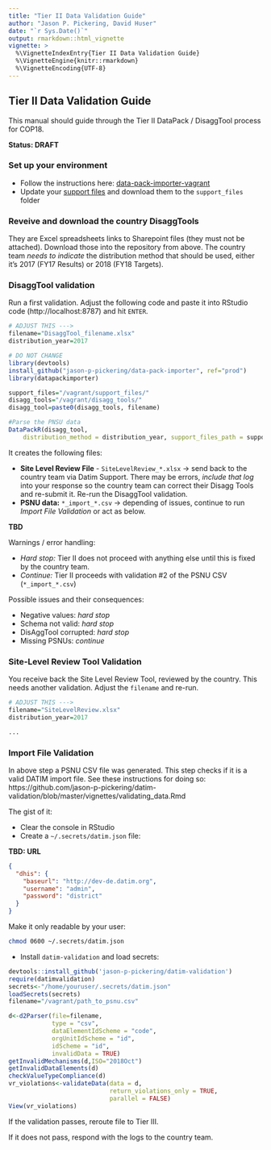 ```yaml
---
title: "Tier II Data Validation Guide"
author: "Jason P. Pickering, David Huser"
date: "`r Sys.Date()`"
output: rmarkdown::html_vignette
vignette: >
  %\VignetteIndexEntry{Tier II Data Validation Guide}
  %\VignetteEngine{knitr::rmarkdown}
  %\VignetteEncoding{UTF-8}
---
```


## Tier II Data Validation Guide

This manual should guide through the Tier II DataPack / DisaggTool process for COP18.

**Status: DRAFT**

### Set up your environment

- Follow the instructions here: [data-pack-importer-vagrant](https://github.com/davidhuser/data-pack-importer-vagrant)
- Update your [support files](https://www.pepfar.net/Project-Pages/collab-38/Shared%20Documents/Forms/AllItems.aspx?RootFolder=%2FProject-Pages%2Fcollab-38%2FShared%20Documents%2FCOP18%20Target%20Setting%20Process%20Improvement%2FImport%20Team&FolderCTID=0x012000C4AC9B35DC4AB84FAEEF47AE703A28CE00C799CA85D140EF45960B9C47CE99E19F&View=%7BA8BAC8D0-846B-4EFE-8763-758855081F5D%7D&InitialTabId=Ribbon%2EDocument&VisibilityContext=WSSTabPersistence#InplviewHasha8bac8d0-846b-4efe-8763-758855081f5d=RootFolder%3D%252FProject%252DPages%252Fcollab%252D38%252FShared%2520Documents%252FCOP18%2520Target%2520Setting%2520Process%2520Improvement%252FImport%2520Team) and download them to the `support_files` folder

### Reveive and download the country DisaggTools

They are Excel spreadsheets links to Sharepoint files (they must not be attached). Download those into the repository from above. The country team *needs to indicate* the distribution method that should be used, either it's 2017 (FY17 Results) or 2018 (FY18 Targets).

### DisaggTool validation

Run a first validation. Adjust the following code and paste it into RStudio code (http://localhost:8787) and hit `ENTER`.

```r
# ADJUST THIS --->
filename="DisaggTool_filename.xlsx"
distribution_year=2017

# DO NOT CHANGE
library(devtools)
install_github("jason-p-pickering/data-pack-importer", ref="prod")
library(datapackimporter)

support_files="/vagrant/support_files/"
disagg_tools="/vagrant/disagg_tools/"
disagg_tool=paste0(disagg_tools, filename)

#Parse the PNSU data
DataPackR(disagg_tool, 
	distribution_method = distribution_year, support_files_path = support_files)
```

It creates the following files:

- **Site Level Review File** - `SiteLevelReview_*.xlsx` -> send back to the country team via Datim Support. There may be errors, *include that log* into your response so the country team can correct their Disagg Tools and re-submit it. Re-run the DisaggTool validation.
- **PSNU data:** `*_import_*.csv` -> depending of issues, continue to run _Import File Validation_ or act as below.


**TBD**

Warnings / error handling:

- *Hard stop:* Tier II does not proceed with anything else until this is fixed by the country team.
- *Continue:* Tier II proceeds with validation #2 of the PSNU CSV (`*_import_*.csv`)

Possible issues and their consequences:

- Negative values: *hard stop*
- Schema not valid: *hard stop*
- DisAggTool corrupted: *hard stop*
- Missing PSNUs: *continue*

### Site-Level Review Tool Validation

You receive back the Site Level Review Tool, reviewed by the country. This needs another validation. Adjust the `filename` and re-run.

```r
# ADJUST THIS --->
filename="SiteLevelReview.xlsx"
distribution_year=2017

...

```

### Import File Validation

In above step a PSNU CSV file was generated. This step checks if it is a valid DATIM import file. See these instructions for doing so: https://github.com/jason-p-pickering/datim-validation/blob/master/vignettes/validating_data.Rmd

The gist of it:

- Clear the console in RStudio
- Create a `~/.secrets/datim.json` file:

**TBD: URL**

```json
{
  "dhis": {
    "baseurl": "http://dev-de.datim.org",
    "username": "admin",
    "password": "district"
  }
}
```

Make it only readable by your user:

```bash
chmod 0600 ~/.secrets/datim.json
```

- Install `datim-validation` and load secrets:

```r
devtools::install_github('jason-p-pickering/datim-validation')
require(datimvalidation)
secrets<-"/home/youruser/.secrets/datim.json"
loadSecrets(secrets)
filename="/vagrant/path_to_psnu.csv"
```

```r
d<-d2Parser(file=filename,
			type = "csv",
            dataElementIdScheme = "code",
            orgUnitIdScheme = "id",
            idScheme = "id",
            invalidData = TRUE)
getInvalidMechanisms(d,ISO="2018Oct")
getInvalidDataElements(d)
checkValueTypeCompliance(d)
vr_violations<-validateData(data = d,
                            return_violations_only = TRUE,
                            parallel = FALSE)
View(vr_violations)

```

If the validation passes, reroute file to Tier III.

If it does not pass, respond with the logs to the country team.
